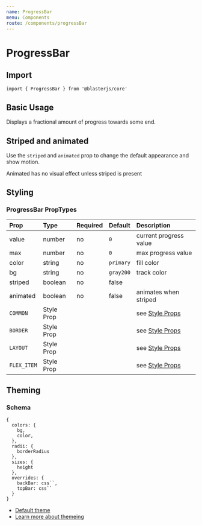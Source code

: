 ```yaml
---
name: ProgressBar
menu: Components
route: /components/progressBar
---
```



# ProgressBar

## Import
`import { ProgressBar } from '@blasterjs/core'`

## Basic Usage

Displays a fractional amount of progress towards some end.

<Playground>
  <ProgressBar value={25} max={100} />
</Playground>

## Striped and animated
Use the `striped` and `animated` prop to change the default appearance and show motion.

<Playground>
  <ProgressBar
    value={25}
    max={100}
    striped
    animated
  />
</Playground>

<Callout icon="info">
    Animated has no visual effect unless striped is present
</Callout>

## Styling

<Playground>
  <ProgressBar
    value={25}
    max={100}
    striped
    animated
    color="greenShade"
    bg="greenTint"
  />
</Playground>

### ProgressBar PropTypes

| Prop | Type | Required | Default | Description |
|:-----|:-----|:---------|:--------|:------------|
| value | number | no | `0` | current progress value |
| max | number | no | `0` | max progress value |
| color | string | no | `primary`  | fill color |
| bg | string | no | `gray200` | track color |
| striped | boolean | no | false | |
| animated | boolean | no | false | animates when striped |
| `COMMON` | Style Prop |  |  | see [Style Props](/style-props) |
| `BORDER` | Style Prop |  |  | see [Style Props](/style-props) |
| `LAYOUT` | Style Prop |  |  | see [Style Props](/style-props) |
| `FLEX_ITEM` | Style Prop |  |  | see [Style Props](/style-props) |

## Theming

### Schema
```
{
  colors: {
    bg,
    color,
  },
  radii: {
    borderRadius
  },
  sizes: {
    height
  },
  overrides: {
    backBar: css``,
    topBar: css``
  }
}
```

- [Default theme](https://github.com/raster-foundry/blasterjs/tree/master/packages/core/theme/components/progressBar/index.js)
- [Learn more about themeing](/blaster-theme)
